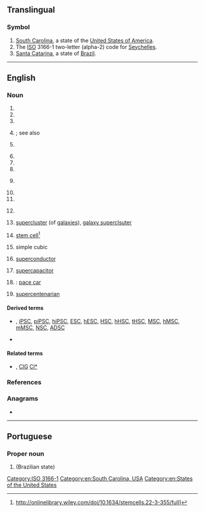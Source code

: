 {{also|sc|Sc|sc.|.sc|-sc|S.C.}}
==Translingual==

===Symbol===
{{head|mul|symbol}}

# [[South Carolina]], a state of the [[United States of America]].
# The [[ISO]] 3166-1 two-letter (alpha-2) code for [[Seychelles]].
# [[Santa Catarina]], a state of [[Brazil]].

[[Category:ISO 3166-1]]

----

==English==

===Noun===
{{en-noun|s}}

# {{initialism of|Superior Court|lang=en}}
# {{initialism of|Supreme Court|lang=en}}
# {{initialism of|Serbo-Croatian|lang=en}}
# {{initialism of|South Carolina|lang=en}}; see also {{l|en|S.C.}}
# {{initialism of|StarCraft|lang=en}} {{gloss|a strategy [[PC]] game}}
# {{initialism of|status conference|Status Conference|lang=en}}
# {{initialism of|Settlement Conference|lang=en}}
# {{initialism of|[[small|Small]] [[claims|Claims]]|lang=en}}
# {{initialism of|State College|lang=en}} {{gloss|as used with proper names}}
# {{initialism of|Senior Counsel|lang=en}}
# {{initialism of|w:Security Council of the United Nations|Security Council of the United Nations|lang=en}}
# {{lb|en|India}} {{initialism of|Scheduled Caste|lang=en}}
# {{lb|en|astronomy}} [[supercluster]] (of [[galaxies]]), [[galaxy superclsuter]]
# {{lb|en|biology}} [[stem cell]]<ref>http://onlinelibrary.wiley.com/doi/10.1634/stemcells.22-3-355/full]</ref>
# {{lb|en|crystallography}} simple cubic
# {{lb|en|physics}} [[superconductor]]
# {{lb|en|physics}} [[supercapacitor]]
# {{lb|en|motorsports}} {{abbreviation of|lang=en|safety car}}: [[pace car]]
# [[supercentenarian]]

====Derived terms====
* {{sense|stem cell}} {{l|en|PSC}}, [[iPSC]], [[piPSC]], [[hiPSC]], [[ESC]], [[hESC]], [[HSC]], [[hHSC]], [[tHSC]], [[MSC]], [[hMSC]], [[mMSC]], [[NSC]], [[ADSC]]
* {{sense|safety car}} {{l|en|VSC}}

====Related terms====
* {{sense|galaxy supercluster}} {{l|en|Cl}}, [[ClG]] [[Cl*]]

===References===
<references/>

===Anagrams===
* {{anagrams|en|a=cs|C's|CS|CS.|Cs|C♭s|C♯s|c's|cs|μCs}}

[[Category:en:South Carolina, USA]]
[[Category:en:States of the United States]]

----

==Portuguese==

===Proper noun===
{{pt-proper noun}}

# {{abbreviation of|Santa Catarina|lang=pt}} (Brazilian state)